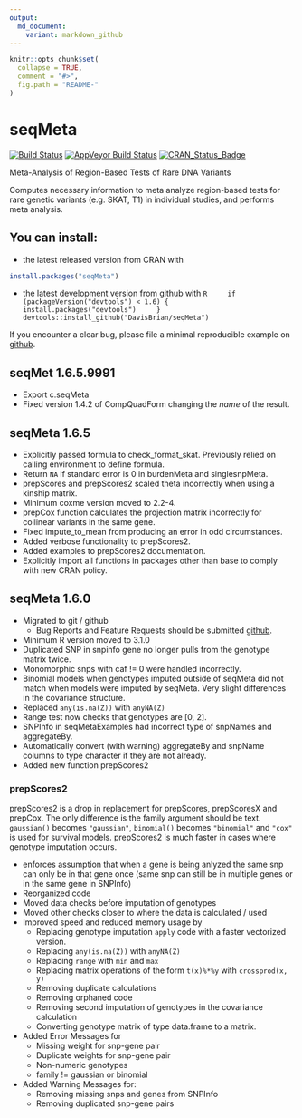 ```yaml
---
output:
  md_document:
    variant: markdown_github
---
```


<!-- README.md is generated from README.Rmd. Please edit that file -->

```r
knitr::opts_chunk$set(
  collapse = TRUE,
  comment = "#>",
  fig.path = "README-"
)
```
# seqMeta
[![Build Status](https://travis-ci.org/DavisBrian/seqMeta.svg?branch=master)](https://travis-ci.org/DavisBrian)
[![AppVeyor Build Status](https://ci.appveyor.com/api/projects/status/github/DavisBrian/seqMeta?branch=master)](https://ci.appveyor.com/project/DavisBrian/seqMeta)
[![CRAN_Status_Badge](http://www.r-pkg.org/badges/version/seqMeta)](http://cran.r-project.org/package=seqMeta)

Meta-Analysis of Region-Based Tests of Rare DNA Variants

Computes necessary information to meta analyze region-based tests for rare genetic variants (e.g. SKAT, T1) in individual studies, and performs meta analysis.

## You can install:
* the latest released version from CRAN with
```R
install.packages("seqMeta")
```
* the latest development version from github with
    ```R
    if (packageVersion("devtools") < 1.6) {
      install.packages("devtools")
    }
    devtools::install_github("DavisBrian/seqMeta")
    ```

If you encounter a clear bug, please file a minimal reproducible example on [github](https://github.com/DavisBrian/seqMeta/issues). 

## seqMet 1.6.5.9991

* Export c.seqMeta
* Fixed version 1.4.2 of CompQuadForm changing the *name* of the result.

## seqMeta 1.6.5


* Explicitly passed formula to check_format_skat.  Previously relied on calling environment to define formula.
* Return `NA` if standard error is 0 in burdenMeta and singlesnpMeta.
* prepScores and prepScores2 scaled theta incorrectly when using a kinship matrix.
* Minimum coxme version moved to 2.2-4. 
* prepCox function calculates the projection matrix incorrectly for collinear variants in the same gene.
* Fixed impute_to_mean from producing an error in odd circumstances.
* Added verbose functionality to prepScores2.
* Added examples to prepScores2 documentation.
* Explicitly import all functions in packages other than base to comply with new CRAN policy. 


## seqMeta 1.6.0


* Migrated to git / github
    + Bug Reports and Feature Requests should be submitted [github](https://github.com/DavisBrian/seqMeta/issues).
* Minimum R version moved to 3.1.0
* Duplicated SNP in snpinfo gene no longer pulls from the genotype matrix twice.
* Monomorphic snps with caf != 0 were handled incorrectly.
* Binomial models when genotypes imputed outside of seqMeta did not match when models were imputed by seqMeta.  Very slight differences in the covariance structure.
* Replaced `any(is.na(Z))` with `anyNA(Z)`
* Range test now checks that genotypes are [0, 2].
* SNPInfo in seqMetaExamples had incorrect type of snpNames and aggregateBy.
* Automatically convert (with warning) aggregateBy and snpName columns to type character if they are not already.
* Added new function prepScores2

### prepScores2

prepScores2 is a drop in replacement for prepScores, prepScoresX and prepCox. The only difference is the family argument should be text. `gaussian()` becomes `"gaussian"`, `binomial()` becomes `"binomial"` and `"cox"` is used for survival models. prepScores2 is much faster in cases where genotype imputation occurs.

* enforces assumption that when a gene is being anlyzed the same snp can only be in that gene once (same snp can still be in multiple genes or in the same gene in SNPInfo)
* Reorganized code
* Moved data checks before imputation of genotypes
* Moved other checks closer to where the data is calculated / used
* Improved speed and reduced memory usage by
    + Replacing genotype imputation `apply` code with a faster vectorized version.
    + Replacing `any(is.na(Z))` with `anyNA(Z)`
    + Replacing `range` with `min` and `max` 
    + Replacing matrix operations of the form `t(x)%*%y` with `crossprod(x, y)`
    + Removing duplicate calculations
    + Removing orphaned code
    + Removing second imputation of genotypes in the covariance calculation
    + Converting genotype matrix of type data.frame to a matrix.  
* Added Error Messages for
    + Missing weight for snp-gene pair
    + Duplicate weights for snp-gene pair
    + Non-numeric genotypes
    + family != gaussian or binomial
* Added Warning Messages for:
    + Removing missing snps and genes from SNPInfo
    + Removing duplicated snp-gene pairs
